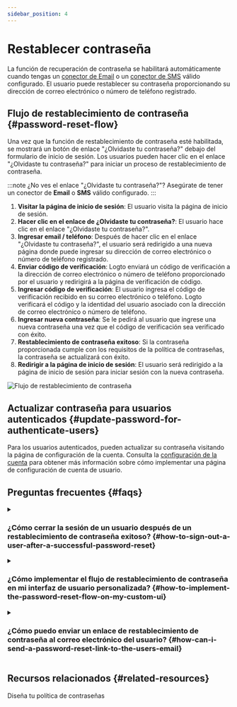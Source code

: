 ```yaml
---
sidebar_position: 4
---
```


# Restablecer contraseña

La función de recuperación de contraseña se habilitará automáticamente cuando tengas un [conector de Email](/connectors/email-connectors) o un [conector de SMS](/connectors/sms-connectors) válido configurado. El usuario puede restablecer su contraseña proporcionando su dirección de correo electrónico o número de teléfono registrado.

## Flujo de restablecimiento de contraseña \{#password-reset-flow}

Una vez que la función de restablecimiento de contraseña esté habilitada, se mostrará un botón de enlace "¿Olvidaste tu contraseña?" debajo del formulario de inicio de sesión. Los usuarios pueden hacer clic en el enlace "¿Olvidaste tu contraseña?" para iniciar un proceso de restablecimiento de contraseña.

:::note
¿No ves el enlace "¿Olvidaste tu contraseña?"? Asegúrate de tener un conector de **Email** o **SMS** válido configurado.
:::

1. **Visitar la página de inicio de sesión**: El usuario visita la página de inicio de sesión.
2. **Hacer clic en el enlace de ¿Olvidaste tu contraseña?**: El usuario hace clic en el enlace "¿Olvidaste tu contraseña?".
3. **Ingresar email / teléfono**: Después de hacer clic en el enlace "¿Olvidaste tu contraseña?", el usuario será redirigido a una nueva página donde puede ingresar su dirección de correo electrónico o número de teléfono registrado.
4. **Enviar código de verificación**: Logto enviará un código de verificación a la dirección de correo electrónico o número de teléfono proporcionado por el usuario y redirigirá a la página de verificación de código.
5. **Ingresar código de verificación**: El usuario ingresa el código de verificación recibido en su correo electrónico o teléfono. Logto verificará el código y la identidad del usuario asociado con la dirección de correo electrónico o número de teléfono.
6. **Ingresar nueva contraseña**: Se le pedirá al usuario que ingrese una nueva contraseña una vez que el código de verificación sea verificado con éxito.
7. **Restablecimiento de contraseña exitoso**: Si la contraseña proporcionada cumple con los requisitos de la política de contraseñas, la contraseña se actualizará con éxito.
8. **Redirigir a la página de inicio de sesión**: El usuario será redirigido a la página de inicio de sesión para iniciar sesión con la nueva contraseña.

<img src="/img/assets/reset-password.png" alt="Flujo de restablecimiento de contraseña" />

## Actualizar contraseña para usuarios autenticados \{#update-password-for-authenticate-users}

Para los usuarios autenticados, pueden actualizar su contraseña visitando la página de configuración de la cuenta. Consulta la [configuración de la cuenta](/end-user-flows/account-settings/) para obtener más información sobre cómo implementar una página de configuración de cuenta de usuario.

## Preguntas frecuentes \{#faqs}

<details>
  <summary>

### ¿Cómo cerrar la sesión de un usuario después de un restablecimiento de contraseña exitoso? \{#how-to-sign-out-a-user-after-a-successful-password-reset}

</summary>

Suscríbete al evento de [webhook](/developers/webhooks/webhooks-events#user-interaction-hook-events) `PostResetPassword` para recibir una notificación cuando un usuario restablezca su contraseña con éxito. Luego puedes activar una acción de [cerrar sesión](/end-user-flows/sign-out) para invalidar la sesión actual del usuario y redirigirlo a la página de inicio de sesión.

</details>

<details>
  <summary>

### ¿Cómo implementar el flujo de restablecimiento de contraseña en mi interfaz de usuario personalizada? \{#how-to-implement-the-password-reset-flow-on-my-custom-ui}

</summary>

Puedes implementar tu propio flujo de restablecimiento de contraseña utilizando la **Management API** y la **Account API** de Logto. Consulta la [configuración de la cuenta](/end-user-flows/account-settings/) para más detalles.

</details>

<details>
  <summary>

### ¿Cómo puedo enviar un enlace de restablecimiento de contraseña al correo electrónico del usuario? \{#how-can-i-send-a-password-reset-link-to-the-users-email}

</summary>

Puedes crear un endpoint de restablecimiento de contraseña autoalojado y utilizar el SDK de Logto para iniciar una solicitud de inicio de sesión con [`first_screen`](/end-user-flows/authentication-parameters/first-screen) configurado en `reset-password`. Esto redirigirá sin problemas al usuario a la página de restablecimiento de contraseña.

</details>

## Recursos relacionados \{#related-resources}

<Url href="https://blog.logto.io/design-your-password-policy">
  Diseña tu política de contraseñas
</Url>
